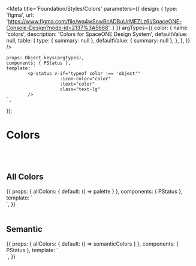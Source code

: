 
<Meta title='Foundation/Styles/Colors' parameters={{
    design: {
        type: 'figma',
        url: 'https://www.figma.com/file/wq4wSowBcADBuUrMEZLz6i/SpaceONE-Console-Design?node-id=2137%3A5668',
    }
}} argTypes={{
    color: {
        name: 'colors',
        description: 'Colors for SpaceONE Design System',
        defaultValue: null,
        table: {
            type: {
                summary: null
            },
            defaultValue: {
                summary: null
            },
        },
    },
}} />


    props: Object.keys(argTypes),
    components: { PStatus },
    template: `
            <p-status v-if="typeof color !== 'object'"
                        :icon-color="color"
                        :text="color"
                        class="text-lg"
            />
    `,
});


# Colors

<br/>
<br/>

## All Colors

<Canvas>
    <Story name="all colors">
        {{
            props: {
                allColors: {
                    default: () => palette
                }
            },
            components: { PStatus },
            template: `
    <div>
        <template v-for="(col, name, idx) in allColors">
            <p-status v-if="typeof col !== 'object'"
                        :key="col + idx" :icon-color="col"
                        :text="name"
                        class="mr-4 text-lg"
            />
            <template v-else>
                <div :key="name + idx" class="my-4">
                    <p class="mb-3">
                        <strong class="text-lg capitalize">{{name}}</strong>
                        <span class="ml-2">
                        <p-status :icon-color="col[500]"
                                class="ml-1 text-lg"
                                />
                        </span>
                    </p>
                    <p-status v-for="(c, n, i) in col"
                                :key="c" :icon-color="c"
                                :text="n"
                                class="mr-4 text-lg"
                    />
                </div>
            </template>
        </template>
    </div>
    `,
        }}
    </Story>
</Canvas>

<br/>
<br/>

## Semantic


<Canvas>
    <Story name="semantic">
        {{
            props: {
                allColors: {
                    default: () => semanticColors
                }
            },
            components: { PStatus },
            template: `
    <div>
        <div v-for="(col, name, idx) in allColors" :key="col + idx"
            class="my-2">
            <p-status :icon-color="col"
                       :text="name"
                        class="text-lg"
            />
        </div>
    </div>
    `,
        }}
    </Story>
</Canvas>

<br/>
<br/>

